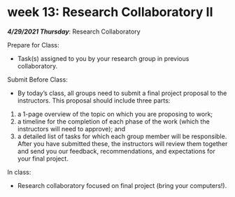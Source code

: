 # week 13: Research Collaboratory II

***4/29/2021 Thursday***: Research Collaboratory

Prepare for Class:

* Task(s) assigned to you by your research group in previous collaboratory.

Submit Before Class:

* By today’s class, all groups need to submit a final project proposal to the instructors. This proposal should include three parts:
(1) a 1-page overview of the topic on which you are proposing to work; 
(2) a timeline for the completion of each phase of the work (which the instructors will need to approve); and 
(3) a detailed list of tasks for which each group member will be responsible. After you have submitted these, the instructors will review them together and send you our feedback, recommendations, and expectations for your final project.

In class:

* Research collaboratory focused on final project (bring your computers!).
